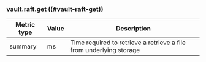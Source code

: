### vault.raft.get ((#vault-raft-get))

Metric type | Value | Description
----------- | ----- | -----------
summary     | ms    | Time required to retrieve a retrieve a file from underlying storage